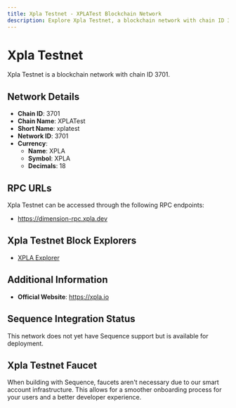 ```yaml
--- 
title: Xpla Testnet - XPLATest Blockchain Network
description: Explore Xpla Testnet, a blockchain network with chain ID 3701. Learn about its native currency, XPLA, and how to interact with the network.
---
```


# Xpla Testnet

Xpla Testnet is a blockchain network with chain ID 3701.

## Network Details

- **Chain ID**: 3701
- **Chain Name**: XPLATest
- **Short Name**: xplatest
- **Network ID**: 3701
- **Currency**: 
  - **Name**: XPLA
  - **Symbol**: XPLA
  - **Decimals**: 18

## RPC URLs

Xpla Testnet can be accessed through the following RPC endpoints:

- https://dimension-rpc.xpla.dev

## Xpla Testnet Block Explorers

- [XPLA Explorer](https://explorer.xpla.io)

## Additional Information

- **Official Website**: https://xpla.io

## Sequence Integration Status

This network does not yet have Sequence support but is available for deployment.

## Xpla Testnet Faucet

When building with Sequence, faucets aren't necessary due to our smart account infrastructure. This allows for a smoother onboarding process for your users and a better developer experience.
